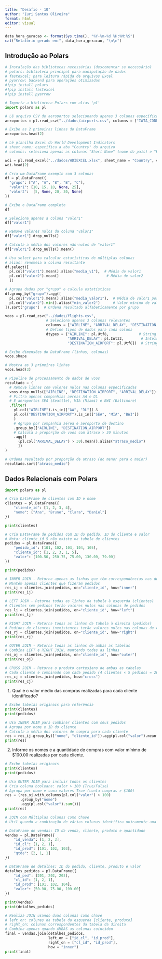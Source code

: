---
title: "Desafio - 10"
author: "Iuri Santos Oliveira"
format: html
editor: visual
---

```{r}
data_hora_geracao <- format(Sys.time(), "%Y-%m-%d %H:%M:%S")
cat("Relatório gerado em:", data_hora_geracao, "\n\n")
```

## Introdução ao Polars

```{python}
# Instalação das bibliotecas necessárias (descomentar se necessário)
# polars: biblioteca principal para manipulação de dados
# fastexcel: para leitura rápida de arquivos Excel
# pyarrow: backend para operações otimizadas
#!pip install polars
#!pip install fastexcel
#!pip install pyarrow
```

```{python}
# Importa a biblioteca Polars com alias 'pl'
import polars as pl
```

```{python}
# Lê arquivo CSV de aeroportos selecionando apenas 3 colunas específicas
aeroportos = pl.read_csv("../dados/airports.csv", columns = ["IATA_CODE", "CITY", "STATE"])

# Exibe as 2 primeiras linhas do DataFrame
aeroportos.head(2)
```

```{python}
# Lê planilha Excel do World Development Indicators
# sheet_name: especifica a aba "Country" do arquivo
# columns: seleciona apenas as colunas "Short Name" (nome do país) e "Region" (região)

wdi = pl.read_excel("../dados/WDIEXCEL.xlsx", sheet_name = "Country", columns = ["Short Name", "Region"])
wdi.head(2)
```

```{python}
# Cria um DataFrame exemplo com 3 colunas
df = pl.DataFrame({
  "grupo": ["A", "A", "B", "B", "C"],
  "valor1": [10, 15, 10, None, 25],
  "valor2":  [5, None, 20, 30, None]
})

# Exibe o DataFrame completo
df

# Seleciona apenas a coluna "valor1"
df["valor1"]

# Remove valores nulos da coluna "valor1"
df["valor1"].drop_nulls()

# Calcula a média dos valores não-nulos de "valor1"
df["valor1"].drop_nulls().mean()

# Usa select para calcular estatísticas de múltiplas colunas
# alias: renomeia a coluna resultante
df.select([
  pl.col("valor1").mean().alias("media_v1"),  # Média de valor1
  pl.col("valor2").mean()                      # Média de valor2
  ])
```

```{python}
# Agrupa dados por "grupo" e calcula estatísticas
df.group_by("grupo").agg([
  pl.col("valor1").mean().alias("media_valor1"),  # Média de valor1 por grupo
  pl.col("valor2").min().alias("min_valor2")      # Valor mínimo de valor2 por grupo
]).sort("grupo")  # Ordena resultado alfabeticamente por grupo
```

```{python}
voos = pl.read_csv("../dados/flights.csv",
                   # Seleciona apenas 3 colunas relevantes
                   columns = ["AIRLINE", "ARRIVAL_DELAY", "DESTINATION_AIRPORT"],
                   # Define tipos de dados para cada coluna
                   dtypes = {"AIRLINE": pl.Utf8,              # String
                             "ARRIVAL_DELAY": pl.Int32,        # Inteiro 32 bits
                             "DESTINATION_AIRPORT": pl.Utf8})  # String

# Exibe dimensões do DataFrame (linhas, colunas)
voos.shape

# Mostra as 3 primeiras linhas
voos.head(3)
```

```{python}
# Pipeline de processamento de dados de voos
resultado = (
  # Remove linhas com valores nulos nas colunas especificadas
  voos.drop_nulls(["AIRLINE", "DESTINATION_AIRPORT", "ARRIVAL_DELAY"])
  # Filtra apenas companhias aéreas AA e DL
  # E aeroportos SEA (Seattle), MIA (Miami) e BWI (Baltimore)
  .filter(
    pl.col("AIRLINE").is_in(["AA", "DL"]) &
    pl.col("DESTINATION_AIRPORT").is_in(["SEA", "MIA", "BWI"])
    )
    # Agrupa por companhia aérea e aeroporto de destino
    .group_by(["AIRLINE", "DESTINATION_AIRPORT"])
    # Calcula a proporção de voos com atraso > 30 minutos
    .agg([
      (pl.col("ARRIVAL_DELAY") > 30).mean().alias("atraso_medio")
      ])
)

# Ordena resultado por proporção de atraso (do menor para o maior)
resultado.sort("atraso_medio")
```

## Dados Relacionais com Polars

```{python}
import polars as pl

# Cria DataFrame de clientes com ID e nome
clientes = pl.DataFrame({
    "cliente_id": [1, 2, 3, 4],
    "nome": ["Ana", "Bruno", "Clara", "Daniel"]
})

print(clientes)
```

```{python}
# Cria DataFrame de pedidos com ID do pedido, ID do cliente e valor
# Nota: cliente_id 5 não existe na tabela de clientes
pedidos = pl.DataFrame({
    "pedido_id": [101, 102, 103, 104, 105],
    "cliente_id": [1, 2, 3, 1, 5],
    "valor": [100.50, 250.75, 75.00, 130.00, 79.00]
})

print(pedidos)
```

```{python}
# INNER JOIN - Retorna apenas as linhas que têm correspondências nas duas tabelas
# Mantém apenas clientes que fizeram pedidos
res_ij = clientes.join(pedidos, on="cliente_id", how="inner")
print(res_ij)
```

```{python}
# LEFT JOIN - Retorna todas as linhas da tabela à esquerda (clientes)
# Clientes sem pedidos terão valores nulos nas colunas de pedidos
res_lj = clientes.join(pedidos, on="cliente_id", how="left")
print(res_lj)
```

```{python}
# RIGHT JOIN - Retorna todas as linhas da tabela à direita (pedidos)
# Pedidos de clientes inexistentes terão valores nulos nas colunas de clientes
res_rj = clientes.join(pedidos, on="cliente_id", how="right")
print(res_rj)
```

```{python}
# OUTER JOIN - Retorna todas as linhas de ambas as tabelas
# Combina LEFT e RIGHT JOIN, mantendo todas as linhas
res_oj = clientes.join(pedidos, on="cliente_id", how="outer")
print(res_oj)
```

```{python}
# CROSS JOIN - Retorna o produto cartesiano de ambas as tabelas
# Cada cliente é combinado com cada pedido (4 clientes × 5 pedidos = 20 linhas)
res_cj = clientes.join(pedidos, how="cross")
print(res_cj)
```

1.  Qual é o valor médio das compras realizadas para cada cliente identificado?

```{python}
# Exibe tabelas originais para referência
print(clientes)
print(pedidos)

# Usa INNER JOIN para combinar clientes com seus pedidos
# Agrupa por nome e ID do cliente
# Calcula a média dos valores de compra para cada cliente
res = res_ij.group_by(["nome", "cliente_id"]).agg(pl.col("valor").mean())
print(res)
```

2.  Informe os nomes e a quantidade de compras com valor mínimo de \$100.00 realizadas por cada cliente.

```{python}
# Exibe tabelas originais
print(clientes)
print(pedidos)

# Usa OUTER JOIN para incluir todos os clientes
# Cria coluna booleana: valor > 100 (True/False)
# Agrupa por nome e soma valores True (conta compras > $100)
res = (res_oj.with_columns(pl.col("valor") > 100)
       .group_by("nome")
       .agg(pl.col("valor").sum()))
print(res)
```

```{python}
# JOIN com Múltiplas Colunas como Chave
# Útil quando a combinação de várias colunas identifica unicamente uma linha

# DataFrame de vendas: ID da venda, cliente, produto e quantidade
vendas = pl.DataFrame({
    "id_venda": [1, 2, 3],
    "id_cl": [1, 2, 1],
    "id_prod": [101, 102, 103],
    "qtde": [2, 1, 1]
})

# DataFrame de detalhes: ID do pedido, cliente, produto e valor
detalhes_pedidos = pl.DataFrame({
    "id_ped": [201, 202, 203],
    "cl_id": [1, 2, 1],
    "id_prod": [101, 102, 104],
    "valor": [50.00, 75.00, 100.00]
})

print(vendas)
print(detalhes_pedidos)

# Realiza JOIN usando duas colunas como chave
# left_on: colunas da tabela da esquerda [cliente, produto]
# right_on: colunas correspondentes da tabela da direita
# Combina apenas quando AMBAS as colunas coincidem
final = vendas.join(detalhes_pedidos,
                    left_on = ["id_cl", "id_prod"],
                    right_on = ["cl_id", "id_prod"],
                    how = "inner")
print(final)
```
